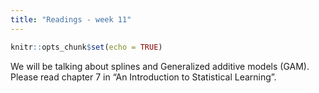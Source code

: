 ```yaml
---
title: "Readings - week 11"
---
```


```r
knitr::opts_chunk$set(echo = TRUE)
```

We will be talking about splines and Generalized additive models (GAM). Please read chapter 7 in "An Introduction to Statistical Learning".
